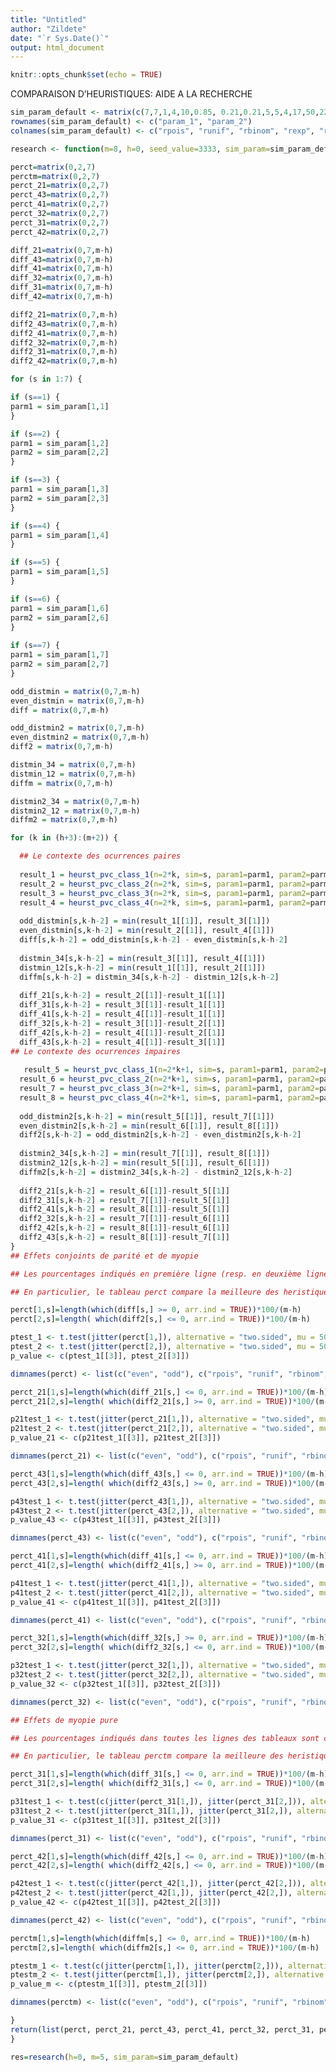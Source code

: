 ---
title: "Untitled"
author: "Zildete"
date: "`r Sys.Date()`"
output: html_document
---

```{r setup, include=FALSE}
knitr::opts_chunk$set(echo = TRUE)
```

COMPARAISON D'HEURISTIQUES: AIDE A LA RECHERCHE

```{r}
 
sim_param_default <- matrix(c(7,7,1,4,10,0.85, 0.21,0.21,5,5,4,17,50,225), nrow=2, ncol=7, byrow=FALSE)
rownames(sim_param_default) <- c("param_1", "param_2")
colnames(sim_param_default) <- c("rpois", "runif", "rbinom", "rexp", "rchisq", "rf", "|rnorm|")

research <- function(m=8, h=0, seed_value=3333, sim_param=sim_param_default) {

perct=matrix(0,2,7)
perctm=matrix(0,2,7)
perct_21=matrix(0,2,7)
perct_43=matrix(0,2,7)
perct_41=matrix(0,2,7)
perct_32=matrix(0,2,7)
perct_31=matrix(0,2,7)
perct_42=matrix(0,2,7)

diff_21=matrix(0,7,m-h)
diff_43=matrix(0,7,m-h)
diff_41=matrix(0,7,m-h)
diff_32=matrix(0,7,m-h)
diff_31=matrix(0,7,m-h)
diff_42=matrix(0,7,m-h)

diff2_21=matrix(0,7,m-h)
diff2_43=matrix(0,7,m-h)
diff2_41=matrix(0,7,m-h)
diff2_32=matrix(0,7,m-h)
diff2_31=matrix(0,7,m-h)
diff2_42=matrix(0,7,m-h)

for (s in 1:7) {

if (s==1) {
parm1 = sim_param[1,1]
}

if (s==2) {
parm1 = sim_param[1,2]
parm2 = sim_param[2,2]
}

if (s==3) {
parm1 = sim_param[1,3]
parm2 = sim_param[2,3]
}

if (s==4) {
parm1 = sim_param[1,4]
}

if (s==5) {
parm1 = sim_param[1,5]
}

if (s==6) {
parm1 = sim_param[1,6]
parm2 = sim_param[2,6]
}
  
if (s==7) {
parm1 = sim_param[1,7]
parm2 = sim_param[2,7]
}

odd_distmin = matrix(0,7,m-h)
even_distmin = matrix(0,7,m-h)
diff = matrix(0,7,m-h)

odd_distmin2 = matrix(0,7,m-h)
even_distmin2 = matrix(0,7,m-h)
diff2 = matrix(0,7,m-h)

distmin_34 = matrix(0,7,m-h)
distmin_12 = matrix(0,7,m-h)
diffm = matrix(0,7,m-h)

distmin2_34 = matrix(0,7,m-h)
distmin2_12 = matrix(0,7,m-h)
diffm2 = matrix(0,7,m-h)

for (k in (h+3):(m+2)) {

  ## Le contexte des ocurrences paires
  
  result_1 = heurst_pvc_class_1(n=2*k, sim=s, param1=parm1, param2=parm2, seed=1240, Matchoice=Mat_default)
  result_2 = heurst_pvc_class_2(n=2*k, sim=s, param1=parm1, param2=parm2, seed=1240, Matchoice=Mat_default)
  result_3 = heurst_pvc_class_3(n=2*k, sim=s, param1=parm1, param2=parm2, seed=1240, Matchoice=Mat_default)
  result_4 = heurst_pvc_class_4(n=2*k, sim=s, param1=parm1, param2=parm2, seed=1240, Matchoice=Mat_default)
  
  odd_distmin[s,k-h-2] = min(result_1[[1]], result_3[[1]])
  even_distmin[s,k-h-2] = min(result_2[[1]], result_4[[1]])
  diff[s,k-h-2] = odd_distmin[s,k-h-2] - even_distmin[s,k-h-2]
  
  distmin_34[s,k-h-2] = min(result_3[[1]], result_4[[1]])
  distmin_12[s,k-h-2] = min(result_1[[1]], result_2[[1]])
  diffm[s,k-h-2] = distmin_34[s,k-h-2] - distmin_12[s,k-h-2]
  
  diff_21[s,k-h-2] = result_2[[1]]-result_1[[1]]
  diff_31[s,k-h-2] = result_3[[1]]-result_1[[1]]
  diff_41[s,k-h-2] = result_4[[1]]-result_1[[1]]
  diff_32[s,k-h-2] = result_3[[1]]-result_2[[1]]
  diff_42[s,k-h-2] = result_4[[1]]-result_2[[1]]
  diff_43[s,k-h-2] = result_4[[1]]-result_3[[1]]
## Le contexte des ocurrences impaires
  
   result_5 = heurst_pvc_class_1(n=2*k+1, sim=s, param1=parm1, param2=parm2, seed=1240, Matchoice=Mat_default)
  result_6 = heurst_pvc_class_2(n=2*k+1, sim=s, param1=parm1, param2=parm2, seed=1240, Matchoice=Mat_default)
  result_7 = heurst_pvc_class_3(n=2*k+1, sim=s, param1=parm1, param2=parm2, seed=1240, Matchoice=Mat_default)
  result_8 = heurst_pvc_class_4(n=2*k+1, sim=s, param1=parm1, param2=parm2, seed=1240, Matchoice=Mat_default)
  
  odd_distmin2[s,k-h-2] = min(result_5[[1]], result_7[[1]])
  even_distmin2[s,k-h-2] = min(result_6[[1]], result_8[[1]])
  diff2[s,k-h-2] = odd_distmin2[s,k-h-2] - even_distmin2[s,k-h-2]
  
  distmin2_34[s,k-h-2] = min(result_7[[1]], result_8[[1]])
  distmin2_12[s,k-h-2] = min(result_5[[1]], result_6[[1]])
  diffm2[s,k-h-2] = distmin2_34[s,k-h-2] - distmin2_12[s,k-h-2]
  
  diff2_21[s,k-h-2] = result_6[[1]]-result_5[[1]]
  diff2_31[s,k-h-2] = result_7[[1]]-result_5[[1]]
  diff2_41[s,k-h-2] = result_8[[1]]-result_5[[1]]
  diff2_32[s,k-h-2] = result_7[[1]]-result_6[[1]]
  diff2_42[s,k-h-2] = result_8[[1]]-result_6[[1]]
  diff2_43[s,k-h-2] = result_8[[1]]-result_7[[1]]
}
## Effets conjoints de parité et de myopie

## Les pourcentages indiqués en première ligne (resp. en deuxième ligne) des tableaux sont ceux pour lesquels l'heuristique de classe paire (resp. impaire) l'emporte sur l'heuristique de classe impaire (resp. paire). Les tableaux concernés sont les suivants: perct, perct_21, perct_43, perct_41, perct_32.

## En particulier, le tableau perct compare la meilleure des heristiques de classes paires 4 et 2 et la meilleure des heuristiques de classes impaires 1 et 3.

perct[1,s]=length(which(diff[s,] >= 0, arr.ind = TRUE))*100/(m-h)
perct[2,s]=length( which(diff2[s,] <= 0, arr.ind = TRUE))*100/(m-h)

ptest_1 <- t.test(jitter(perct[1,]), alternative = "two.sided", mu = 50)
ptest_2 <- t.test(jitter(perct[2,]), alternative = "two.sided", mu = 50)
p_value <- c(ptest_1[[3]], ptest_2[[3]])

dimnames(perct) <- list(c("even", "odd"), c("rpois", "runif", "rbinom", "rexp", "rchisq", "rf", "|rnorm|"))

perct_21[1,s]=length(which(diff_21[s,] <= 0, arr.ind = TRUE))*100/(m-h)
perct_21[2,s]=length( which(diff2_21[s,] >= 0, arr.ind = TRUE))*100/(m-h)

p21test_1 <- t.test(jitter(perct_21[1,]), alternative = "two.sided", mu = 50)
p21test_2 <- t.test(jitter(perct_21[2,]), alternative = "two.sided", mu = 50)
p_value_21 <- c(p21test_1[[3]], p21test_2[[3]])

dimnames(perct_21) <- list(c("even", "odd"), c("rpois", "runif", "rbinom", "rexp", "rchisq", "rf", "|rnorm|"))

perct_43[1,s]=length(which(diff_43[s,] <= 0, arr.ind = TRUE))*100/(m-h)
perct_43[2,s]=length( which(diff2_43[s,] >= 0, arr.ind = TRUE))*100/(m-h)

p43test_1 <- t.test(jitter(perct_43[1,]), alternative = "two.sided", mu = 50)
p43test_2 <- t.test(jitter(perct_43[2,]), alternative = "two.sided", mu = 50)
p_value_43 <- c(p43test_1[[3]], p43test_2[[3]])

dimnames(perct_43) <- list(c("even", "odd"), c("rpois", "runif", "rbinom", "rexp", "rchisq", "rf", "|rnorm|"))

perct_41[1,s]=length(which(diff_41[s,] <= 0, arr.ind = TRUE))*100/(m-h)
perct_41[2,s]=length( which(diff2_41[s,] >= 0, arr.ind = TRUE))*100/(m-h)

p41test_1 <- t.test(jitter(perct_41[1,]), alternative = "two.sided", mu = 50)
p41test_2 <- t.test(jitter(perct_41[2,]), alternative = "two.sided", mu = 50)
p_value_41 <- c(p41test_1[[3]], p41test_2[[3]])

dimnames(perct_41) <- list(c("even", "odd"), c("rpois", "runif", "rbinom", "rexp", "rchisq", "rf", "|rnorm|"))

perct_32[1,s]=length(which(diff_32[s,] >= 0, arr.ind = TRUE))*100/(m-h)
perct_32[2,s]=length( which(diff2_32[s,] <= 0, arr.ind = TRUE))*100/(m-h)

p32test_1 <- t.test(jitter(perct_32[1,]), alternative = "two.sided", mu = 50)
p32test_2 <- t.test(jitter(perct_32[2,]), alternative = "two.sided", mu = 50)
p_value_32 <- c(p32test_1[[3]], p32test_2[[3]])

dimnames(perct_32) <- list(c("even", "odd"), c("rpois", "runif", "rbinom", "rexp", "rchisq", "rf", "|rnorm|"))

## Effets de myopie pure

## Les pourcentages indiqués dans toutes les lignes des tableaux sont ceux pour lesquels l'heuristique de classe supérieure l'emporte sur l'heuristique de classe inférieure. Les tableaux concernés sont les suivants: perct_31, perct_42 et perctm.

## En particulier, le tableau perctm compare la meilleure des heristiques de classes supérieures 4 et 3 et la meilleure des heuristiques de classes inférieures 1 et 2.

perct_31[1,s]=length(which(diff_31[s,] <= 0, arr.ind = TRUE))*100/(m-h)
perct_31[2,s]=length( which(diff2_31[s,] <= 0, arr.ind = TRUE))*100/(m-h)

p31test_1 <- t.test(c(jitter(perct_31[1,]), jitter(perct_31[2,])), alternative = "two.sided", mu = 50)
p31test_2 <- t.test(jitter(perct_31[1,]), jitter(perct_31[2,]), alternative = "two.sided", mu = 0, paired = TRUE)
p_value_31 <- c(p31test_1[[3]], p31test_2[[3]])

dimnames(perct_31) <- list(c("even", "odd"), c("rpois", "runif", "rbinom", "rexp", "rchisq", "rf", "|rnorm|"))

perct_42[1,s]=length(which(diff_42[s,] <= 0, arr.ind = TRUE))*100/(m-h)
perct_42[2,s]=length( which(diff2_42[s,] <= 0, arr.ind = TRUE))*100/(m-h)

p42test_1 <- t.test(c(jitter(perct_42[1,]), jitter(perct_42[2,])), alternative = "two.sided", mu = 50)
p42test_2 <- t.test(jitter(perct_42[1,]), jitter(perct_42[2,]), alternative = "two.sided", mu = 0, paired = TRUE)
p_value_42 <- c(p42test_1[[3]], p42test_2[[3]])

dimnames(perct_42) <- list(c("even", "odd"), c("rpois", "runif", "rbinom", "rexp", "rchisq", "rf", "|rnorm|"))

perctm[1,s]=length(which(diffm[s,] <= 0, arr.ind = TRUE))*100/(m-h)
perctm[2,s]=length( which(diffm2[s,] <= 0, arr.ind = TRUE))*100/(m-h)

ptestm_1 <- t.test(c(jitter(perctm[1,]), jitter(perctm[2,])), alternative = "two.sided", mu = 50)
ptestm_2 <- t.test(jitter(perctm[1,]), jitter(perctm[2,]), alternative = "two.sided", mu = 0, paired = TRUE)
p_value_m <- c(ptestm_1[[3]], ptestm_2[[3]])

dimnames(perctm) <- list(c("even", "odd"), c("rpois", "runif", "rbinom", "rexp", "rchisq", "rf", "|rnorm|"))

}
return(list(perct, perct_21, perct_43, perct_41, perct_32, perct_31, perct_42, perctm, p_value, p_value_21, p_value_43, p_value_41, p_value_32, p_value_31, p_value_42, p_value_m))
}
```


```{r}
res=research(h=0, m=5, sim_param=sim_param_default)
```

